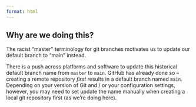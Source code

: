 ```yaml
---
format: html
---
```


::: {.callout-note collapse=true}
## Why are we doing this?

The racist “master” terminology for git branches motivates us to update our default branch to “main” instead.

There is a push across platforms and software to update this historical default branch name from `master` to `main`. GitHub has already done so –  creating a remote repository *first* results in a default branch named `main`. Depending on your version of Git and / or your configuration settings, however, you may need to set update the name manually when creating a local git repository first (as we’re doing here).
:::
